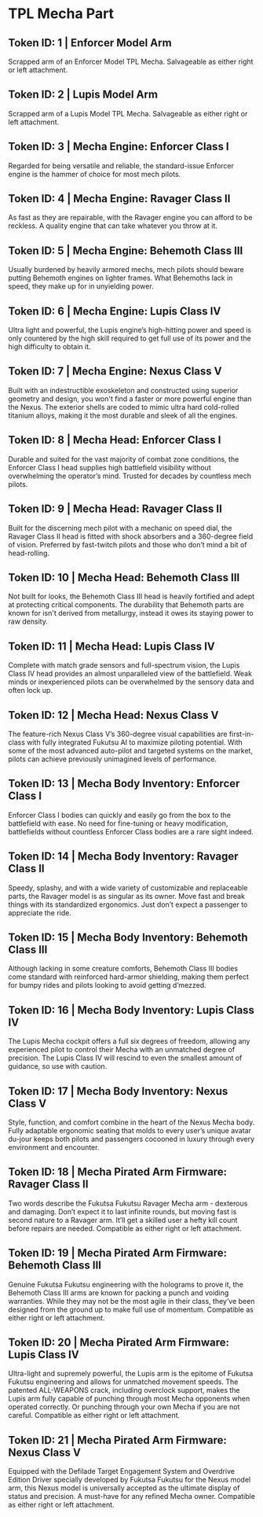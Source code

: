 
# TPL Mecha Part

## Token ID: 1 | Enforcer Model Arm

Scrapped arm of an Enforcer Model TPL Mecha. Salvageable as either right or left attachment.

## Token ID: 2 | Lupis Model Arm

Scrapped arm of a Lupis Model TPL Mecha. Salvageable as either right or left attachment.


## Token ID: 3 | Mecha Engine: Enforcer Class I

Regarded for being versatile and reliable, the standard-issue Enforcer engine is the hammer of choice for most mech pilots.

## Token ID: 4 | Mecha Engine: Ravager Class II

As fast as they are repairable, with the Ravager engine you can afford to be reckless. A quality engine that can take whatever you throw at it.

## Token ID: 5 | Mecha Engine: Behemoth Class III

Usually burdened by heavily armored mechs, mech pilots should beware putting Behemoth engines on lighter frames. What Behemoths lack in speed, they make up for in unyielding power.

## Token ID: 6 | Mecha Engine: Lupis Class IV

Ultra light and powerful, the Lupis engine’s high-hitting power and speed is only countered by the high skill required to get full use of its power and the high difficulty to obtain it.

## Token ID: 7 | Mecha Engine: Nexus Class V

Built with an indestructible exoskeleton and constructed using superior geometry and design, you won't find a faster or more powerful engine than the Nexus. The exterior shells are coded to mimic ultra hard cold-rolled titanium alloys, making it the most durable and sleek of all the engines.

## Token ID: 8 | Mecha Head: Enforcer Class I

Durable and suited for the vast majority of combat zone conditions, the Enforcer Class I head supplies high battlefield visibility without overwhelming the operator’s mind. Trusted for decades by countless mech pilots.

## Token ID: 9 | Mecha Head: Ravager Class II

Built for the discerning mech pilot with a mechanic on speed dial, the Ravager Class II head is fitted with shock absorbers and a 360-degree field of vision. Preferred by fast-twitch pilots and those who don’t mind a bit of head-rolling.

## Token ID: 10 | Mecha Head: Behemoth Class III

Not built for looks, the Behemoth Class III head is heavily fortified and adept at protecting critical components. The durability that Behemoth parts are known for isn't derived from metallurgy, instead it owes its staying power to raw density.

## Token ID: 11 | Mecha Head: Lupis Class IV

Complete with match grade sensors and full-spectrum vision, the Lupis Class IV head provides an almost unparalleled view of the battlefield. Weak minds or inexperienced pilots can be overwhelmed by the sensory data and often lock up.

## Token ID: 12 | Mecha Head: Nexus Class V

The feature-rich Nexus Class V’s 360-degree visual capabilities are first-in-class with fully integrated Fukutsu AI to maximize piloting potential. With some of the most advanced auto-pilot and targeted systems on the market, pilots can achieve previously unimagined levels of performance.

## Token ID: 13 | Mecha Body Inventory: Enforcer Class I

Enforcer Class I bodies can quickly and easily go from the box to the battlefield with ease. No need for fine-tuning or heavy modification, battlefields without countless Enforcer Class bodies are a rare sight indeed.

## Token ID: 14 | Mecha Body Inventory: Ravager Class II

Speedy, splashy, and with a wide variety of customizable and replaceable parts, the Ravager model is as singular as its owner. Move fast and break things with its standardized ergonomics. Just don’t expect a passenger to appreciate the ride.

## Token ID: 15 | Mecha Body Inventory: Behemoth Class III

Although lacking in some creature comforts, Behemoth Class III bodies come standard with reinforced hard-armor shielding, making them perfect for bumpy rides and pilots looking to avoid getting d’mezzed.

## Token ID: 16 | Mecha Body Inventory: Lupis Class IV

The Lupis Mecha cockpit offers a full six degrees of freedom, allowing any experienced pilot to control their Mecha with an unmatched degree of precision. The Lupis Class IV will rescind to even the smallest amount of guidance, so use with caution.

## Token ID: 17 | Mecha Body Inventory: Nexus Class V

Style, function, and comfort combine in the heart of the Nexus Mecha body. Fully adaptable ergonomic seating that molds to every user’s unique avatar du-jour keeps both pilots and passengers cocooned in luxury through every environment and encounter.

## Token ID: 18 | Mecha Pirated Arm Firmware: Ravager Class II

Two words describe the Fukutsa Fukutsu Ravager Mecha arm - dexterous and damaging. Don’t expect it to last infinite rounds, but moving fast is second nature to a Ravager arm. It’ll get a skilled user a hefty kill count before repairs are needed. Compatible as either right or left attachment.

## Token ID: 19 | Mecha Pirated Arm Firmware: Behemoth Class III

Genuine Fukutsa Fukutsu engineering with the holograms to prove it, the Behemoth Class III arms are known for packing a punch and voiding warranties. While they may not be the most agile in their class, they’ve been designed from the ground up to make full use of momentum. Compatible as either right or left attachment.

## Token ID: 20 | Mecha Pirated Arm Firmware: Lupis Class IV

Ultra-light and supremely powerful, the Lupis arm is the epitome of Fukutsa Fukutsu engineering and allows for unmatched movement speeds. The patented ALL-WEAPONS crack, including overclock support, makes the Lupis arm fully capable of punching through most Mecha opponents when operated correctly. Or punching through your own Mecha if you are not careful. Compatible as either right or left attachment.

## Token ID: 21 | Mecha Pirated Arm Firmware: Nexus Class V

Equipped with the Defilade Target Engagement System and Overdrive Edition Driver specially developed by Fukutsa Fukutsu for the Nexus model arm, this Nexus model is universally accepted as the ultimate display of status and precision. A must-have for any refined Mecha owner. Compatible as either right or left attachment.


